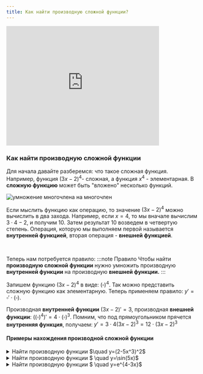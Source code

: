 ```yaml
---
title: Как найти производную сложной функции?
---
```



<iframe
  width="80%"
  height="315"
  src="https://www.youtube.com/embed/IdPn_gpviC4"
  title="YouTube video player"
  frameborder="0"
  allow="accelerometer; autoplay; clipboard-write; encrypted-media; gyroscope; picture-in-picture; web-share"
  allowfullscreen
></iframe>

### Как найти производную сложной функции

Для начала давайте разберемся: что такое сложная функция.
Например, функция $(3x-2)^4$- сложная, а функция $x^4$ - элементарная. В <b>сложную функцию</b> может быть "вложено" несколько функций.


<div style={{ display: 'flex', justifyContent: 'center' }}>
<Image
  alt="умножение многочлена на многочлен"
    img={require('./assets/02.png')}
  style={{ width: '60%' }}
/>
</div>


<!--truncate-->

Если мыслить функцию как операцию, то значение $(3x-2)^4$ можно вычислить в два захода. Например, если $x=4$, то мы вначале вычислим $3\cdot 4-2$, и получим $10$. Затем результат $10$ возведем в четвертую степень. Операция, которую мы выполняем первой называется **внутренней функцией**, вторая операция - **внешней функцией**.

<br />

Теперь нам потребуется правило:
:::note Правило
Чтобы найти <b>производную сложной функции</b> нужно умножить производную <b>внутренней функции</b> на производную <b>внешней функции.</b>
:::

Запишем функцию $(3x-2)^4$ в виде: $(\square)^4$. Так можно представить сложную функцию как элементарную. Теперь применяем правило: $y'=\square ' \cdot (\square)$.

Производная **внутренней функции** $(3x-2)'=3$, производная **внешней функции**: $\left((\square)^4\right)'=4\cdot (\square)^3$. Помним, что под прямоугольником прячется **внутренняя функция**, получаем: $y'=3\cdot 4(3x-2)^3=12\cdot (3x-2)^3$

#### Примеры нахождения производной сложной функции

<details>
  <summary>
    Найти производную функции $\quad y=(2-5x^3)^2$
  </summary>
  <div>
    <div>
      <b>Производная внутренней функции:</b> $(2-5x^3)'=-15x^2$
      <br />
      <b>Производная внешней функции:</b> $(\square^2)'=2\square$
      <br />
      <b> Применяем правило:</b>{' '}
      $y'=-15x^2\cdot 2(2-5x^3)=-30x^2\cdot(2-5x^3)$
    </div>
  </div>
</details>

<details>
  <summary>
    Найти производную функции $ \quad y=\sin(5x)$
  </summary>
  <div>
    <div>
      <b>Производная внутренней функции:</b> $(5x)'=5$
      <br />
      <b>Производная внешней функции:</b>{' '}
      $(\sin(\square))'=\cos(\square)$
      <br />
      <b>Применяем правило:</b> $y'=5\cdot \cos(5x)$
    </div>
  </div>
</details>

<details>
  <summary>
    Найти производную функции $ \quad y=e^{4-3x}$
  </summary>
  <div>
    <div>
      <b>Производная внутренней функции:</b> $(4-3x)'=-3$
      <br />
      <b>Производная внешней функции:</b>{' '}
      $(e^{\square})'=e^{\square}$
      <br />
      <b>Применяем правило:</b> $y'=-3e^{4-3x}$
    </div>
  </div>
</details>

